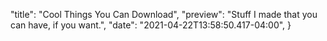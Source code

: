 
  "title": "Cool Things You Can Download",
  "preview": "Stuff I made that you can have, if you want.",
  "date": "2021-04-22T13:58:50.417-04:00",
}


